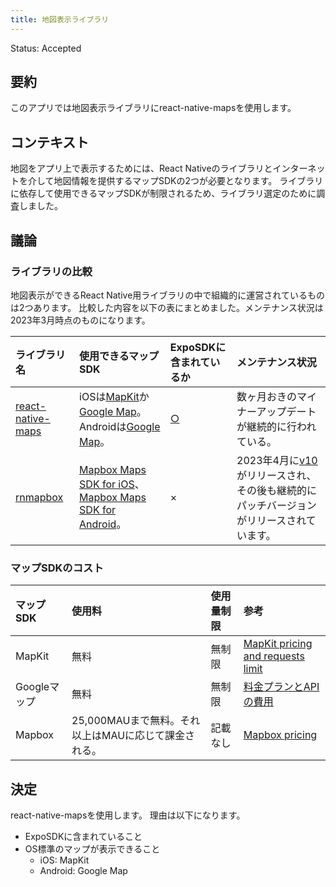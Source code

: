 ```yaml
---
title: 地図表示ライブラリ
---
```


Status: Accepted

<!--
Proposed: 提案中
Accepted: 採用
Rejected: 却下
Superseded: 廃止
-->

## 要約

<!--
ADRの決定事項を要約して、3行程度で記載してください。
-->

このアプリでは地図表示ライブラリにreact-native-mapsを使用します。

## コンテキスト

<!--
この決定や変更をしなくてはいけない状況や問題などを説明してください。
-->

地図をアプリ上で表示するためには、React Nativeのライブラリとインターネットを介して地図情報を提供するマップSDKの2つが必要となります。
ライブラリに依存して使用できるマップSDKが制限されるため、ライブラリ選定のために調査しました。

## 議論

### ライブラリの比較

地図表示ができるReact Native用ライブラリの中で組織的に運営されているものは2つあります。
比較した内容を以下の表にまとめました。メンテナンス状況は2023年3月時点のものになります。

| ライブラリ名 | 使用できるマップSDK | ExpoSDKに含まれているか | メンテナンス状況                                                                                                  |
| :---------------- | :---------------- | :---------------- |:---------------------------------------------------------------------------------------------------------|
| [react-native-maps](https://github.com/react-native-maps/react-native-maps) | iOSは[MapKit](https://developer.apple.com/documentation/mapkit/)か[Google Map](https://developers.google.com/maps/documentation/ios-sdk?_gl=1*m5krb2*_ga*MTM3NTIyMzkwNC4xNjc4MTc3MTY5*_ga_NRWSTWS78N*MTY4MDE1Mjk2My4xNS4wLjE2ODAxNTI5NjMuMC4wLjA.&hl=ja)。Androidは[Google Map](https://developers.google.com/maps/documentation/android-sdk?hl=ja)。 | [○](https://docs.expo.dev/versions/latest/sdk/map-view/) | 数ヶ月おきのマイナーアップデートが継続的に行われている。                                                                             |
| [rnmapbox](https://github.com/rnmapbox/maps) | [Mapbox Maps SDK for iOS](https://docs.mapbox.com/ios/maps/guides/)、[Mapbox Maps SDK for Android](https://docs.mapbox.com/android/maps/guides/)。 | × | 2023年4月に[v10](https://github.com/rnmapbox/maps/releases/tag/v10.0.0)がリリースされ、その後も継続的にパッチバージョンがリリースされています。 |

### マップSDKのコスト

| マップSDK    | 使用料 | 使用量制限 | 参考 |
|:----------| :---------------- | :---------------- | :---------------- |
| MapKit    | 無料 | 無制限 | [MapKit pricing and requests limit](https://developer.apple.com/forums/thread/127493) |
| Googleマップ | 無料 | 無制限 | [料金プランとAPIの費用](https://mapsplatform.google.com/intl/ja_ALL/pricing/#:~:text=%E3%81%AA%E3%81%8A%E3%80%81Maps%20Embed%20API%E3%80%81Maps%20SDK%20for%20Android%E3%80%81Maps%20SDK%20for%20iOS%20%E3%81%AB%E9%96%A2%E3%81%97%E3%81%A6%E3%81%AF%E3%80%81%E7%8F%BE%E6%99%82%E7%82%B9%E3%81%A7%E3%81%AF%E4%BD%BF%E7%94%A8%E9%87%8F%E5%88%B6%E9%99%90%E3%81%AF%E3%81%AA%E3%81%8F%E3%80%81%E7%84%A1%E6%96%99%E3%81%A7%E3%81%94%E5%88%A9%E7%94%A8%E3%81%84%E3%81%9F%E3%81%A0%E3%81%91%E3%81%BE%E3%81%99%EF%BC%88API%20%E3%82%84%20SDK%20%E3%81%AE%E4%BD%BF%E7%94%A8%E3%81%AB%E3%82%88%E3%81%A3%E3%81%A6%E3%80%81%E6%AF%8E%E6%9C%88%E3%81%AE%20200%20%E3%83%89%E3%83%AB%E3%81%AE%E3%82%AF%E3%83%AC%E3%82%B8%E3%83%83%E3%83%88%E3%81%8C%E6%B6%88%E8%B2%BB%E3%81%95%E3%82%8C%E3%82%8B%E3%81%93%E3%81%A8%E3%81%AF%E3%81%82%E3%82%8A%E3%81%BE%E3%81%9B%E3%82%93%EF%BC%89%E3%80%82) |
| Mapbox    | 25,000MAUまで無料。それ以上はMAUに応じて課金される。 | 記載なし | [Mapbox pricing](https://www.mapbox.com/pricing/#mapsmaus) |

## 決定

react-native-mapsを使用します。
理由は以下になります。

- ExpoSDKに含まれていること
- OS標準のマップが表示できること
  - iOS: MapKit
  - Android: Google Map
